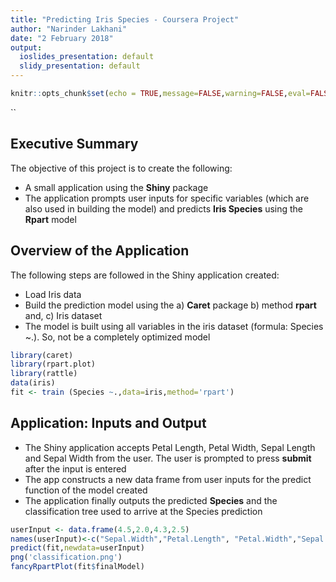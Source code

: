 ```yaml
---
title: "Predicting Iris Species - Coursera Project"
author: "Narinder Lakhani"
date: "2 February 2018"
output:
  ioslides_presentation: default
  slidy_presentation: default
---
```


```r
knitr::opts_chunk$set(echo = TRUE,message=FALSE,warning=FALSE,eval=FALSE)
```
``

## Executive Summary

The objective of this project is to create the following:

* A small application using the **Shiny** package
* The application prompts user inputs for specific variables (which are also used in building the model) and predicts **Iris Species** using the **Rpart** model

## Overview of the Application

The following steps are followed in the Shiny application created: 

* Load Iris data
* Build the prediction model using the a) **Caret** package b) method **rpart** and, c) Iris dataset
* The model is built using all variables in the iris dataset (formula: Species ~.). So, not be a completely optimized model

```r
library(caret)
library(rpart.plot)
library(rattle)
data(iris)
fit <- train (Species ~.,data=iris,method='rpart')
```

## Application: Inputs and Output

* The Shiny application accepts Petal Length, Petal Width, Sepal Length and Sepal Width from the user. The user is prompted to press **submit** after the input is entered 
* The app constructs a new data frame from user inputs for the predict function of the model created
* The application finally outputs the predicted **Species** and the classification tree used to arrive at the Species prediction 


```r
userInput <- data.frame(4.5,2.0,4.3,2.5)
names(userInput)<-c("Sepal.Width","Petal.Length", "Petal.Width","Sepal.Length")
predict(fit,newdata=userInput)
png('classification.png')
fancyRpartPlot(fit$finalModel)


```

